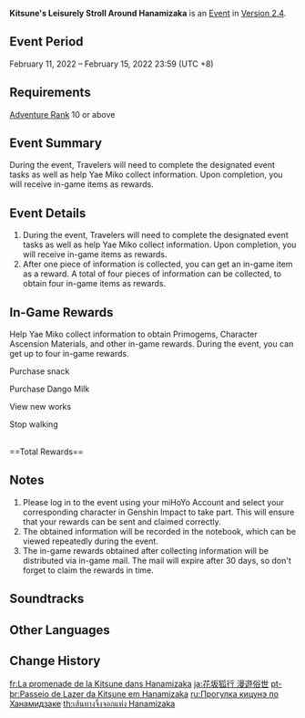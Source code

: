 {{Event Tabs}}
{{Event
|name              = Kitsune's Leisurely Stroll Around Hanamizaka
|image             = Kitsune's Leisurely Stroll Around Hanamizaka.jpg
|type              = Web
|group             = Character Release
|time_known        = yes
|time_start        = 2022-02-11 12:00:00
|time_start_offset = GMT+8
|time_end          = 2022-02-15 23:59:59
|time_end_offset   = GMT+8
|link              = https://www.hoyolab.com/article/3312002
|link2             = https://webstatic-sea.mihoyo.com/ys/event/e20220211bac/index.html
|link2name         = Event Page
|characters        = Kuroda;Traveler;Tomoki;Yae Miko;Yukio
}}

'''Kitsune's Leisurely Stroll Around Hanamizaka''' is an  [[Event]] in [[Version 2.4]].

==Event Period==
February 11, 2022 – February 15, 2022 23:59 (UTC +8)

==Requirements==
[[Adventure Rank]] 10 or above

==Event Summary==
During the event, Travelers will need to complete the designated event tasks as well as help Yae Miko collect information. Upon completion, you will receive in-game items as rewards.

==Event Details==
# During the event, Travelers will need to complete the designated event tasks as well as help Yae Miko collect information. Upon completion, you will receive in-game items as rewards.
# After one piece of information is collected, you can get an in-game item as a reward. A total of four pieces of information can be collected, to obtain four in-game items as rewards.

==In-Game Rewards==
Help Yae Miko collect information to obtain Primogems, Character Ascension Materials, and other in-game rewards. During the event, you can get up to four in-game rewards.

;Purchase snack
{{Card|Mora|20,000}}
;Purchase Dango Milk
{{Card|Mystic Enhancement Ore|2}}
;View new works
{{Card|Primogem|20}}{{Card|Vajrada Amethyst Fragment|1}}
;Stop walking
{{Card|Primogem|20}}{{Card|Vajrada Amethyst Fragment|1}}<br>
==Total Rewards==
{{Event Rewards
|Primogem = 40
|Mora = 20,000
|Mystic Enhancement Ore = 2
|Vajrada Amethyst Fragment = 2
|sort = Primogem,Mora,Mystic Enhancement Ore,Vajrada Amethyst Fragment}}

==Notes==
# Please log in to the event using your miHoYo Account and select your corresponding character in Genshin Impact to take part. This will ensure that your rewards can be sent and claimed correctly.
# The obtained information will be recorded in the notebook, which can be viewed repeatedly during the event.
# The in-game rewards obtained after collecting information will be distributed via in-game mail. The mail will expire after 30 days, so don't forget to claim the rewards in time.

==Soundtracks==
{{Soundtracks by Category Table|type=eventgameplay}}

==Other Languages==
{{Other Languages|default_hidden = 1
|en      = Kitsune's Leisurely Stroll Around Hanamizaka
|zhs     = 狐行花坂 漫步世间
|zhs_rm  = Húxíng Huābǎn<!--,--> Mànbù Shìjiān
|zht     = 狐行花坂 漫步世間
|zht_rm  = Húxíng Huābǎn<!--,--> Mànbù Shìjiān
|ja      = 花坂狐行 漫遊俗世
|ja_rm   = Kahan<!--Hanasaka??--> Kokou<!--???--><!--,--> Manyuu Zokuse
|ko      = 여우의 한가로운 하나미자카 {{tt|산책|散策}}
|ko_rm   = Yeou-ui Han'garoun Hanamijaka Sanchaek
|es      = El paseo de la Kitsune por Hanamizaka
|fr      = La promenade de la Kitsune dans Hanamizaka
|ru      = Прогулка кицунэ по Ханамидзаке
|th      = เส้นทางจิ้งจอกแห่ง Hanamizaka
|th_rm   = Senthang Chingchok Haeng Hanamizaka
|vi      = Hồ Ly Hanamizaka<!-- - --> Dạo Bước Thế Gian
|de      = Der gemütliche Spaziergang der Kitsune in Hanamizaka
|id      = Perjalanan Si Kitsune di Hanamizaka
|pt      = Passeio de Lazer da Kitsune em Hanamizaka
}}

==Change History==
{{Change History|2.4}}

[[fr:La promenade de la Kitsune dans Hanamizaka]]
[[ja:花坂狐行 漫遊俗世]]
[[pt-br:Passeio de Lazer da Kitsune em Hanamizaka]]
[[ru:Прогулка кицунэ по Ханамидзаке]]
[[th:เส้นทางจิ้งจอกแห่ง Hanamizaka]]